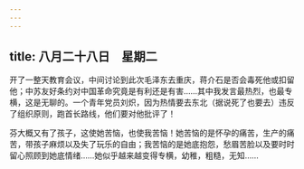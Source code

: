 ```yaml
---
---
---
```

title: 八月二十八日　星期二
---




开了一整天教育会议，中间讨论到此次毛泽东去重庆，蒋介石是否会毒死他或扣留他；中苏友好条约对中国革命究竟是有利还是有害……其中我发言最热烈，也最专横，这是无聊的。一个青年党员刘炽，因为热情要去东北（据说死了也要去）违反了组织原则，跑首长路线，他们要对他批评了！

芬大概又有了孩子，这使她苦恼，也使我苦恼！她苦恼的是怀孕的痛苦，生产的痛苦，带孩子麻烦以及失了玩乐的自由；我苦恼的是她底抱怨，愁眉苦脸以及要时时留心照顾到她底情绪……她似乎越来越变得专横，幼稚，粗糙，无知……